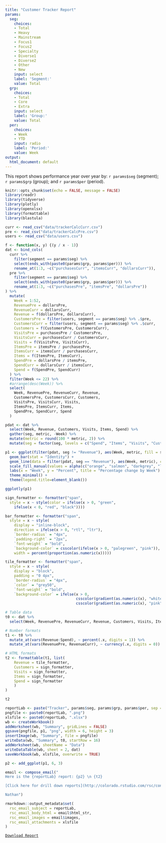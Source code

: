 ```yaml
---
title: "Customer Tracker Report"
params:
  seg:
    choices:
    - Total
    - Heavy
    - Mainstream
    - Focus1
    - Focus2
    - Specialty
    - Diverse1
    - Diverse2
    - Other
    - New
    input: select
    label: 'Segment:'
    value: Total
  grp:
    choices:
    - Total
    - Core
    - Extra
    input: select
    label: 'Group:'
    value: Total
  per:
    choices:
    - Week
    - YTD
    input: radio
    label: 'Period:'
    value: Week
output:
  html_document: default
---
```


This report shows performance year over year by: `r params$seg` (segment); `r params$grp` (group); and `r params$per` (period).

```r
knitr::opts_chunk$set(echo = FALSE, message = FALSE)
library(readr)
library(tidyverse)
library(plotly)
library(openxlsx)
library(formattable)
library(blastula)
```

```r
curr <- read_csv("data/trackerCalcCurr.csv")
pre <- read_csv("data/trackerCalcPre.csv")
users <- read_csv("data/users.csv")
```

```r
f <- function(x, y) {(y / x - 1)}
dat <- bind_cols(
  curr %>%
    filter(segment == params$seg) %>%
    select(ends_with(paste0(params$grp, params$per))) %>%
    rename_at(1:3, ~c("purchasesCurr", "itemsCurr", "dollarsCurr")),
  pre %>%
    filter(segment == params$seg) %>%
    select(ends_with(paste0(params$grp, params$per))) %>%
    rename_at(1:3, ~c("purchasesPre", "itemsPre", "dollarsPre"))
) %>%
  mutate(
    Week = 1:52,
    RevenuePre = dollarsPre,
    RevenueCurr = dollarsCurr,
    Revenue = f(dollarsPre, dollarsCurr),
    CustomersPre = filter(users, segment == params$seg) %>% .$pre,
    CustomersCurr = filter(users, segment == params$seg) %>% .$curr,
    Customers = f(CustomersPre, CustomersCurr),
    VisitsPre = purchasesPre / CustomersPre,
    VisitsCurr = purchasesCurr / CustomersCurr,
    Visits = f(VisitsPre, VisitsCurr),
    ItemsPre = itemsPre / purchasesPre,
    ItemsCurr = itemsCurr / purchasesCurr,
    Items = f(ItemsPre, ItemsCurr),
    SpendPre = dollarsPre / itemsPre,
    SpendCurr = dollarsCurr / itemsCurr,
    Spend = f(SpendPre, SpendCurr)
  ) %>%
  filter(Week <= 22) %>%
  #arrange(desc(Week)) %>%
  select(
    Week, RevenuePre, RevenueCurr, Revenue,
    CustomersPre, CustomersCurr, Customers,
    VisitsPre, VisitsCurr, Visits,
    ItemsPre, ItemsCurr, Items,
    SpendPre, SpendCurr, Spend
  )
```

```r
pdat <- dat %>%
  select(Week, Revenue, Customers, Visits, Items, Spend) %>%
  gather(seg, metric, -Week) %>%
  mutate(metric = round(100 * metric, 2)) %>%
  mutate(seg = factor(seg, levels = c("Spend", "Items", "Visits", "Customers", "Revenue")))

p1 <- ggplot(filter(pdat, seg != "Revenue"), aes(Week, metric, fill = seg)) +
  geom_bar(stat = "Identity") + 
  geom_line(data = filter(pdat, seg == "Revenue"), aes(Week, metric), col = "darkgrey") +
  scale_fill_manual(values = alpha(c("orange", "salmon", "darkgrey", "lightgreen", "lightblue"), 0.5)) +
  labs(x = "Week", y = "Percent", title = "Percentage change by Week") +
  theme_minimal() +
  theme(legend.title=element_blank())

ggplotly(p1)
```


```r
sign_formatter <- formatter("span", 
  style = x ~ style(color = ifelse(x > 0, "green", 
    ifelse(x < 0, "red", "black"))))

bar_formatter <- formatter("span",
  style = x ~ style(
    display = "inline-block", 
    direction = ifelse(x > 0, "rtl", "ltr"), 
    `border-radius` = "4px", 
    `padding-right` = "2px",
    `font-weight` = "bold",
    `background-color` = csscolor(ifelse(x > 0, "palegreen", "pink")), 
    width = percent(proportion(as.numeric(x)))))

tile_formatter <- formatter("span",
  style = x ~ style(
    display = "block", 
    padding = "0 4px", 
    `border-radius` = "4px",
    `color` = "grey50",
    `font-weight` = "bold",
    `background-color` = ifelse(x > 0,
                                csscolor(gradient(as.numeric(x), "white", "palegreen")),
                                csscolor(gradient(as.numeric(x), "pink", "white")))))

# Table data
t0 <- dat %>%
  select(Week, RevenuePre, RevenueCurr, Revenue, Customers, Visits, Items, Spend)

# Number formats
t1 <- t0 %>%
  mutate_at(vars(Revenue:Spend), ~ percent(.x, digits = 1)) %>%
  mutate_at(vars(RevenuePre, RevenueCurr), ~ currency(.x, digits = 0))

# HTML formats
t2 <- formattable(t1, list(
    Revenue = tile_formatter,
    Customers = sign_formatter,
    Visits = sign_formatter,
    Items = sign_formatter,
    Spend = sign_formatter
    )
)

t2
```

```r
reportLab <- paste("Tracker", params$seg, params$grp, params$per, sep = "-")
pngfile <- paste0(reportLab, ".png")
xlsfile <- paste0(reportLab, ".xlsx")
wb <- createWorkbook()
addWorksheet(wb, "Summary", gridLines = FALSE)
ggsave(pngfile, p1, "png", width = 6, height = 3)
insertImage(wb, "Summary", file = pngfile)
writeData(wb, "Summary", t0, startRow = 16)
addWorksheet(wb, sheetName = "Data")
writeDataTable(wb, sheet = 2, dat)
saveWorkbook(wb, xlsfile, overwrite = TRUE)
```

```r
p2 <- add_ggplot(p1, 6, 3)

email <- compose_email("
Here is the {reportLab} report: {p2} \n {t2}

[Click here for drill down reports](http://colorado.rstudio.com/rsc/connect/#/apps/1609/output/1814)

Nathan")

rmarkdown::output_metadata$set(
  rsc_email_subject = reportLab,
  rsc_email_body_html = email$html_str,
  rsc_email_images = email$images,
  rsc_email_attachments = xlsfile
)
```

[`Download Report`](`r xlsfile`)

